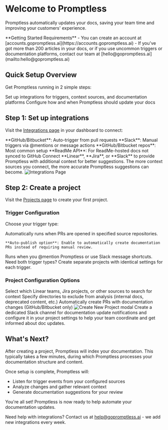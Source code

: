 # Welcome to Promptless

Promptless automatically updates your docs, saving your team time and improving your customers' experience.

<Note>
**Getting Started Requirements**
- You can create an account at [accounts.gopromptless.ai](https://accounts.gopromptless.ai)
- If you've got more than 200 articles in your docs, or if you use uncommon triggers or documentation platforms, contact our team at  [hello@gopromptless.ai](mailto:hello@gopromptless.ai)
</Note>

## Quick Setup Overview

Get Promptless running in 2 simple steps:

<Steps>
  <Step title="Set up integrations">
    Set up integrations for triggers, context sources, and documentation platforms
  </Step>
  
  <Step title="Create a project">
    Configure how and when Promptless should update your docs
  </Step>
</Steps>

## Step 1: Set up integrations

Visit the [Integrations page](https://app.gopromptless.ai/integrations) in your dashboard to connect:

<CardGroup cols={3}>
  <Card title="Triggers" icon="bolt">
    **GitHub/Bitbucket**: Auto-trigger from pull requests
    **Slack**: Manual triggers via @mentions or message actions
  </Card>
  
  <Card title="Documentation Platform" icon="book">
    **GitHub/Bitbucket repos**: Most common setup
    **ReadMe API**: For ReadMe-hosted docs not synced to GitHub
  </Card>

  <Card title="Enhanced Context" icon="search">
  Connect **Linear**, **Jira**, or **Slack** to provide Promptless with additional context for better suggestions.
  </Card>
</CardGroup>

<Tip>
The more context sources you connect, the more accurate Promptless suggestions can become.
</Tip>

<Frame>
  <img src="./assets/integrations-page.png" alt="Integrations Page" />
</Frame>

## Step 2: Create a project

Visit the [Projects page](https://app.gopromptless.ai/projects) to create your first project.

### Trigger Configuration

Choose your trigger type:

<AccordionGroup>
  <Accordion title="GitHub/Bitbucket Triggers">
    Automatically runs when PRs are opened in specified source repositories.
    
    **Auto-publish option**: Enable to automatically create documentation PRs instead of requiring manual review.
  </Accordion>
  
  <Accordion title="Slack Triggers">
    Runs when you @mention Promptless or use Slack message shortcuts.
  </Accordion>
</AccordionGroup>

<Info>
Need both trigger types? Create separate projects with identical settings for each trigger.
</Info>

### Project Configuration Options

<ParamField path="Context Sources" type="optional">
  Select which Linear teams, Jira projects, or other sources to search for context
</ParamField>

<ParamField path="Excluded Directories" type="optional">
  Specify directories to exclude from analysis (internal docs, deprecated content, etc.)
</ParamField>

<ParamField path="Auto-publish" type="boolean">
  Automatically create PRs with documentation changes (GitHub/Bitbucket only)
</ParamField>

<Frame>
  <img src="https://promptless-customer-doc-assets.s3.amazonaws.com/docs-images/org_2lvkgU9erOFxYhtEVVC0ymPrPdF/80863009-2671-4d86-91d6-95633becce22-new-project-modal-updated.png" alt="Create New Project modal" />
</Frame>


<Tip title="Best Practice">
Create a dedicated Slack channel for documentation update notifications and configure it in your project settings to help your team coordinate and get informed about doc updates.
</Tip>

## What's Next?

<Note>
After creating a project, Promptless will index your documentation. This typically takes a few minutes, during which Promptless processes your documentation structure and content.
</Note>

Once setup is complete, Promptless will:
- Listen for trigger events from your configured sources
- Analyze changes and gather relevant context
- Generate documentation suggestions for your review

<Success>
You're all set! Promptless is now ready to help automate your documentation updates.
</Success>

Need help with integrations? Contact us at [help@gopromptless.ai](mailto:help@gopromptless.ai) - we add new integrations every week.
